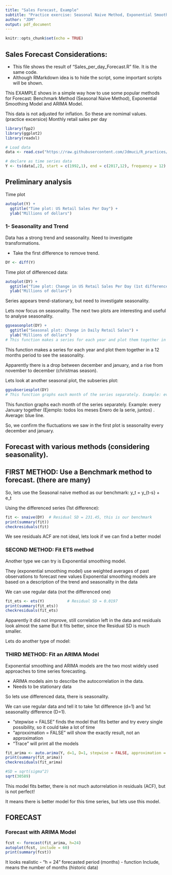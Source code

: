 ```yaml
---
title: "Sales Forecast, Example"
subtitle: "Practice exercise: Seasonal Naive Method, Exponential Smoothing Model and ARIMA Model"
author: "JDM"
output: pdf_document
---
```


```r
knitr::opts_chunk$set(echo = TRUE)
```

## Sales Forecast Considerations:

- This file shows the result of "Sales_per_day_Forecast.R" file. It is the same code.
- Although RMarkdown idea is to hide the script, some important scripts will be shown.


This EXAMPLE shows in a simple way how to use some popular methods for Forecast:
Benchmark Method (Seasonal Naive Method), Exponential Smoothing Model and ARIMA Model.

This data is not adjusted for inflation. So these are nomimal values. (practice excersice)
Monthly retail sales per day

```r
library(fpp2)
library(ggplot2)
library(readxl)
```



```r
# Load data
data <- read.csv("https://raw.githubusercontent.com/Jdmuci/R_practices/main/sales_per_day.csv")

# declare as time series data
Y <- ts(data[,2], start = c(1992,1), end = c(2017,12), frequency = 12)
```


## Preliminary analysis

Time plot

```r
autoplot(Y) +
  ggtitle("Time plot: US Retail Sales Per Day") +
  ylab("Millions of dollars")
```

### 1- Seasonality and Trend

Data has a strong trend and seasonality. Need to investigate transformations.

- Take the first difference to remove trend.

```r
DY <- diff(Y)
```

Time plot of differenced data:

```r
autoplot(DY) +
  ggtitle("Time plot: Change in US Retail Sales Per Day (1st difference)") +
  ylab("Millions of dollars")
```

Series appears trend-stationary, but need to investigate seasonality.

Lets now focus on seasonality. The next two plots are interesting and useful to analyse seasonality.


```r
ggseasonplot(DY) +
  ggtitle("Seasonal plot: Change in Daily Retail Sales") +
  ylab("Millions of dollars")
# This function makes a series for each year and plot them together in a 12 months period to see the seasonality.
```

This function makes a series for each year and plot them together in a 12 months period to see the seasonality. 

Apparently there is a drop between december and january, and a rise from november to december (christmas season).

Lets look at another seasonal plot, the subseries plot:

```r
ggsubseriesplot(DY)
# This function graphs each month of the series separately. Example: every January together. Average: blue line.
```

This function graphs each month of the series separately. Example: every January together (Ejemplo: todos los meses Enero de la serie, juntos) . Average: blue line.


So, we confirm the fluctuations we saw in the first plot is seasonality every december and january.


## Forecast with various methods (considering seasonality).

## FIRST METHOD:    Use a Benchmark method to forecast. (there are many)

So, lets use the Seasonal naive method as our benchmark:
y_t = y_{t-s} + e_t

Using the differenced series (1st difference):

```r
fit <- snaive(DY)  # Residual SD = 231.45, this is our benchmark
print(summary(fit))
checkresiduals(fit)
```

We see residuals ACF are not ideal, lets look if we can find a better model

### SECOND METHOD:    Fit ETS method
Another type we can try is Exponential smoothing model.

They (exponential smoothing model) use weighted averages of past observations to forecast new values
Exponential smoothing models are based on a description of the trend and seasonality in the data

We can use regular data (not the differenced one)

```r
fit_ets <- ets(Y)          # Residual SD = 0.0197
print(summary(fit_ets))
checkresiduals(fit_ets)
```

Apparently it did not improve, still correlation left in the data and residuals look almost the same
But it fits better, since the  Residual SD is much smaller.

 Lets do another type of model:
 
### THIRD METHOD:   Fit an ARIMA Model

Exponential smoothing and ARIMA models are the two most widely used approaches to time series forecasting.

- ARIMA models aim to describe the autocorrelation in the data.
- Needs to be stationary data

So lets use differenced data, there is seasonality.


 We can use regular data and tell it to take 1st difference (d=1) and 1st seasonality difference (D=1).
 
- "stepwise = FALSE" finds the model that fits better and try every single possibility, so it could take a lot of time
- "aproxximation = FALSE" will show the exactly result, not an approximation
- "Trace" will print all the models 

```r
fit_arima <- auto.arima(Y, d=1, D=1, stepwise = FALSE, approximation = FALSE, trace = FALSE)  # Residual SD = 174.89
print(summary(fit_arima))
checkresiduals(fit_arima)
```

```r
#SD = sqrt(sigma^2)
sqrt(30589)
```

This model fits better, there is not much autorrelation in residuals (ACF), but is not perfect!
 
It means there is better model for this time series, but lets use this model.


##     FORECAST 


### Forecast with ARIMA Model

```r
fcst <- forecast(fit_arima, h=24)
autoplot(fcst, include = 60)
print(summary(fcst))
```


It looks realistic 
 - "h = 24" forecasted period (months)
-  function Include, means the number of months (historic data)
